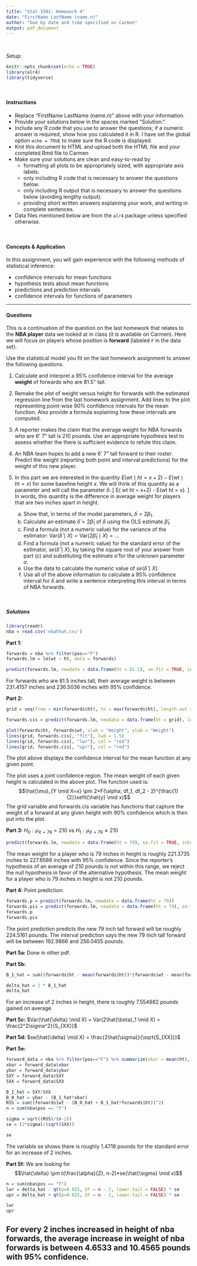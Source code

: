 ---
title: "Stat 3301: Homework 4"
date: "FirstName LastName (name.n)"
author: "Due by date and time specified on Carmen"
output: pdf_document
---


\


Setup:
```{r message=FALSE}
knitr::opts_chunk$set(echo = TRUE)
library(alr4)
library(tidyverse)
```

\

#### Instructions
- Replace "FirstName LastName (name.n)" above with your information.
- Provide your solutions below in the spaces marked "Solution:".
- Include any R code that you use to answer the questions; if a numeric answer is required, show how you calculated it in R. I have set the global option `echo = TRUE` to make sure the R code is displayed.
- Knit this document to HTML and upload both the HTML file and your completed Rmd file to Carmen
- Make sure your solutions are clean and easy-to-read by
    - formatting all plots to be appropriately sized, with appropriate axis labels.
    - only including R code that is necessary to answer the questions below.
    - only including R output that is necessary to answer the questions below (avoiding lengthy output).
    - providing short written answers explaining your work, and writing in complete sentences.
- Data files mentioned below are from the `alr4` package unless specified otherwise.

\

#### Concepts \& Application

In this assignment, you will gain experience with the following methods of statistical inference:

* confidence intervals for mean functions
* hypothesis tests about mean functions
* predictions and prediction intervals
* confidence intervals for functions of parameters


------


#### Questions
<!--
Least squares fit, confidence interval for slope, confidence interval for mean,
confidence bands, raw residuals, interpreting models (comparison)
-->
This is a continuation of the question on the last homework that relates to the **NBA player** 
data we looked at in class (it is available on Carmen).  Here we will focus on players whose 
position is **forward** (labeled `F` in the data set).

Use the statistical model you fit on the last homework assignment to answer the following questions.

1. Calculate and interpret a 95\% confidence interval for the average **weight** of forwards who 
are 81.5\" tall.

2. Remake the plot of weight versus height for forwards with the estimated regression line from the
last homework assignment.  Add lines to the plot representing point-wise 90\% confidence intervals 
for the mean function. Also provide a formula explaining how these intervals are computed.

3. A reporter makes the claim that the average weight for NBA forwards who are 6' 7" tall
is 210 pounds. Use an appropriate hypothesis test to assess whether the there is sufficient
evidence to refute this claim.

4. An NBA team hopes to add a new 6' 7" tall forward to their roster. Predict the weight
(reporting both point and interval predictions) for the weight of this new player.

5. In this part we are interested in the quantity $E( wt \mid ht = x+2) - E(wt \mid ht = x)$
for some baseline height $x$.  We will think of this quantity as a parameter and will call the
parameter $\delta$:
\[
  \delta \equiv E( wt \mid ht = x+2) - E(wt \mid ht = x).
\]
In words, this quantity is the difference in average weight for players that are two inches
apart in height.

     a. Show that, in terms of the model parameters, $\delta = 2\beta_1$.
     b. Calculate an estimate $\widehat{\delta} = 2\widehat{\beta}_1$ of $\delta$ using the OLS estimate $\widehat{\beta}_1$.
     c. Find a formula (not a numeric value) for the variance of the estimator:
     $\mbox{Var}(\widehat{\delta} \mid X) = \mbox{Var}(2\widehat{\beta}_1 \mid X) = \ldots$
     d. Find a formula (not a numeric value) for the standard error of the estimator, $se(\widehat{\delta} \mid X)$, by taking the square root of your answer from part (c) and substituting the estimate $\widehat{\sigma}$ for the unknown parameter $\sigma$.
     e. Use the data to calculate the numeric value of $se(\widehat{\delta} \mid X)$.
     f. Use all of the above information to calculate a 95\% confidence interval for $\delta$ and write a sentence interpreting this interval in terms of NBA forwards.
     

\

##### Solutions

```{r}
library(readr)
nba = read.csv('nbahtwt.csv')
```

**Part 1: **
```{r}
forwards = nba %>% filter(pos=="F")
forwards.lm = lm(wt ~ ht, data = forwards)

predict(forwards.lm, newdata = data.frame(ht = 81.5), se.fit = TRUE, interval = "confidence")
```
For forwards who are 81.5 inches tall, their average weight is between 231.4157 inches and 236.5036 inches with 95% confidence.

**Part 2: **
```{r}
grid = seq(from = min(forwards$ht), to = max(forwards$ht), length.out = 100)

forwards.cis = predict(forwards.lm, newdata = data.frame(ht = grid), level = 0.9, interval = "confidence")

plot(forwards$ht, forwards$wt, xlab = "Height", ylab = "Weight")
lines(grid, forwards.cis[, "fit"], lwd = 1.5)
lines(grid, forwards.cis[, "lwr"], col = "red")
lines(grid, forwards.cis[, "upr"], col = "red")
```
The plot above displays the confidence interval for the mean function at any given point.

The plot uses a joint confidence region. The mean weight of each given height is calculated in the above plot.
The function used is:
$$\hat{\mu}_{Y \mid X=x} \pm 2*F(\alpha; df_1, df_2 - 2)^{\frac{1}{2}}sefit(\hat{y} \mid x)$$
The grid variable and forwards.cis variable has functions that capture the weight of a forward at any given height with 90% confidence which is then put into the plot.

**Part 3: **
$H_0:\mu_{X = 79} = 210$ vs $H_1:\mu_{X=79} \neq 210$
```{r}
predict(forwards.lm, newdata = data.frame(ht = 79), se.fit = TRUE, interval = "confidence")
```
The mean weight for a player who is 79 inches in height is roughly 221.3735 inches to 227.6586 inches with 95% confidence. Since the reporter's hypothesis of an average of 210 pounds is not within this range, we reject the null hypothesis in favor of the alternative hypothesis. The mean weight for a player who is 79 inches in height is not 210 pounds. 

**Part 4: **
Point prediction:
```{r}
forwards.p = predict(forwards.lm, newdata = data.frame(ht = 79))
forwards.pis = predict(forwards.lm, newdata = data.frame(ht = 79), se.fit = TRUE, interval = "prediction")
forwards.p
forwards.pis
```
The point prediction predicts the new 79 inch tall forward will be roughly 224.5161 pounds. The interval prediction says the new 79 inch tall forward will be between 192.9866 and 256.0455 pounds.

**Part 5a: **
Done in other pdf.

**Part 5b: **
```{r}
B_1_hat = sum((forwards$ht - mean(forwards$ht))*(forwards$wt - mean(forwards$wt)))/sum((forwards$ht-mean(forwards$ht))*forwards$ht)

delta_hat = 2 * B_1_hat
delta_hat
```
For an increase of 2 inches in height, there is roughly 7.554882 pounds gained on average.

**Part 5c: **
$Var(\hat{\delta} \mid X) = Var(2\hat{\beta}_1 \mid X) = \frac{2^2\sigma^2}{S_{XX}}$

**Part 5d: **
$se(\hat{\delta} \mid X) = \frac{2\hat{\sigma}}{\sqrt{S_{XX}}}$

**Part 5e: **
```{r}
forward_data = nba %>% filter(pos=="F") %>% summarize(xbar = mean(ht), ybar = mean(wt), SXX = sum((ht - xbar)^2), SXY = sum((ht - xbar)*(wt)))
xbar = forward_data$xbar
ybar = forward_data$ybar
SXY = forward_data$SXY
SXX = forward_data$SXX

B_1_hat = SXY/SXX
B_0_hat = ybar - (B_1_hat*xbar)
RSS = sum((forwards$wt - (B_0_hat + B_1_hat*forwards$ht))^2)
n = sum(nba$pos == "F")

sigma = sqrt((RSS)/(n-2))
se = (2*sigma)/(sqrt(SXX))

se
```
The variable se shows there is roughly 1.4718 pounds for the standard error for an increase of 2 inches.

**Part 5f: **
We are looking for $$\hat{\delta} \pm t(\frac{\alpha}{2}, n-2)*se(\hat{\sigma} \mid x)$$
```{r}
n = sum(nba$pos == "F")
lwr = delta_hat - qt(p=0.025, df = n - 2, lower.tail = FALSE) * se
upr = delta_hat + qt(p=0.025, df = n - 2, lower.tail = FALSE) * se

lwr
upr
```

For every 2 inches increased in height of nba forwards, the average increase in weight of nba forwards is between 4.6533 and 10.4565 pounds with 95% confidence.
------


